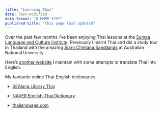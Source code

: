 ```yaml
---
title: "Learning Thai"
date: last-modified
date-format: "D MMMM YYYY"
published-title: "this page last updated"
---
```


Over the past few months I've been enjoying Thai lessons at the [Sumaa Language and Culture Institute](https://www.sumaa.net/). Previously I learnt Thai and did a study tour in Thailand with the amazing [Ajarn Chintana Sandilands](https://chl-archive.anu.edu.au/news-events/news/1065/chintana-sandilands-honoured-lifetime-achievement-award) at Australian National University.

Here's [another website](https://jimstankovich.github.io/translation/) I maintain with some attempts to translate Thai into English. 

My favourite online Thai-English dictionaries:

- [SEAlang Library Thai](http://sealang.net/thai/)

- [NAVER English-Thai Dictionary](https://english.dict.naver.com/english-thai-dictionary/)

- [thailanguage.com](http://www.thai-language.com/)









